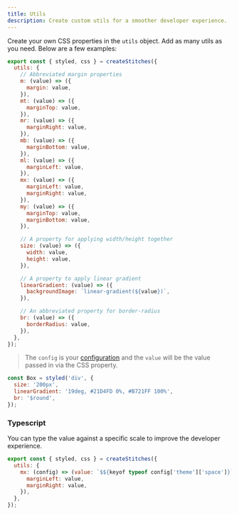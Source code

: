 ```yaml
---
title: Utils
description: Create custom utils for a smoother developer experience.
---
```


Create your own CSS properties in the `utils` object. Add as many utils as you need. Below are a few examples:

```jsx
export const { styled, css } = createStitches({
  utils: {
    // Abbreviated margin properties
    m: (value) => ({
      margin: value,
    }),
    mt: (value) => ({
      marginTop: value,
    }),
    mr: (value) => ({
      marginRight: value,
    }),
    mb: (value) => ({
      marginBottom: value,
    }),
    ml: (value) => ({
      marginLeft: value,
    }),
    mx: (value) => ({
      marginLeft: value,
      marginRight: value,
    }),
    my: (value) => ({
      marginTop: value,
      marginBottom: value,
    }),

    // A property for applying width/height together
    size: (value) => ({
      width: value,
      height: value,
    }),

    // A property to apply linear gradient
    linearGradient: (value) => ({
      backgroundImage: `linear-gradient(${value})`,
    }),

    // An abbreviated property for border-radius
    br: (value) => ({
      borderRadius: value,
    }),
  },
});
```

> The `config` is your [configuration](/docs/installation#create-your-config-file) and the `value` will be the value passed in via the CSS property.

<Preview>
  <Box
    css={{
      width: '200px',
      height: '200px',
      backgroundImage: 'linear-gradient(19deg, #21D4FD 0%, #B721FF 100%)',
      br: '$round',
    }}
  />
</Preview>

```jsx
const Box = styled('div', {
  size: '200px',
  linearGradient: '19deg, #21D4FD 0%, #B721FF 100%',
  br: '$round',
});
```

### Typescript

You can type the value against a specific scale to improve the developer experience.

```jsx
export const { styled, css } = createStitches({
  utils: {
    mx: (config) => (value: `$${keyof typeof config['theme']['space']}` | (string & {})) => ({
      marginLeft: value,
      marginRight: value,
    }),
  },
});
```

